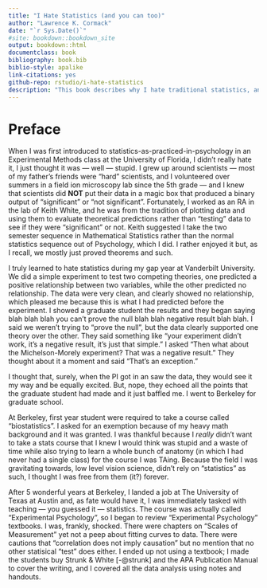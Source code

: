 ```yaml
--- 
title: "I Hate Statistics (and you can too)"
author: "Lawrence K. Cormack"
date: "`r Sys.Date()`"
#site: bookdown::bookdown_site
output: bookdown::html
documentclass: book
bibliography: book.bib
biblio-style: apalike
link-citations: yes
github-repo: rstudio/i-hate-statistics
description: "This book describes why I hate traditional statistics, and what I think should be done about it."
---
```


# Preface {-}

When I was first introduced to statistics-as-practiced-in-psychology in an Experimental Methods class at the University of Florida, I didn't really hate it, I just thought it was — well — stupid. I grew up around scientists — most of my father's friends were "hard" scientists, and I volunteered over summers in a field ion microscopy lab since the 5th grade — and I knew that scientists did **NOT** put their data in a magic box that produced a binary output of "significant" or "not significant". Fortunately, I worked as an RA in the lab of Keith White, and he was from the tradition of plotting data and using them to evaluate theoretical predictions rather than "testing" data to see if they were "significant" or not. Keith suggested I take the two semester sequence in Mathematical Statistics rather than the normal statistics sequence out of Psychology, which I did. I rather enjoyed it but, as I recall, we mostly just proved theorems and such.

I truly learned to hate statistics during my gap year at Vanderbilt University. We did a simple experiment to test two competing theories, one predicted a positive relationship between two variables, while the other predicted no relationship. The data were very clean, and clearly showed no relationship, which pleased me because this is what I had predicted before the experiment. I showed a graduate student the results and they began saying blah blah blah you can't prove the null blah blah negative result blah blah. I said we weren't trying to "prove the null", but the data clearly supported one theory over the other. They said something like "your experiment didn't work, it's a negative result, it's just that simple." I asked "Then what about the Michelson-Morely experiment? That was a negative result." They thought about it a moment and said "That's an exception."

I thought that, surely, when the PI got in an saw the data, they would see it my way and be equally excited. But, nope, they echoed all the points that the graduate student had made and it just baffled me. I went to Berkeley for graduate school.

At Berkeley, first year student were required to take a course called "biostatistics". I asked for an exemption because of my heavy math background and it was granted. I was thankful because I *really* didn't want to take a stats course that I knew I would think was stupid and a waste of time while also trying to learn a whole bunch of anatomy (in which I had never had a single class) for the course I was TAing. Because the field I was gravitating towards, low level vision science, didn't rely on "statistics" as such, I thought I was free from them (it?) forever.

After 5 wonderful years at Berkeley, I landed a job at The University of Texas at Austin and, as fate would have it, I was immediately tasked with teaching — you guessed it — statistics. The course was actually called "Experimental Psychology", so I began to review "Experimental Psychology" textbooks. I was, frankly, shocked. There were chapters on "Scales of Measurement" yet not a peep about fitting curves to data. There were cautions that "correlation does not imply causation" but no mention that no other statisical "test" does either. I ended up not using a textbook; I made the students buy Strunk & White [-@strunk] and the APA Publication Manual to cover the writing, and I covered all the data analysis using notes and handouts.


